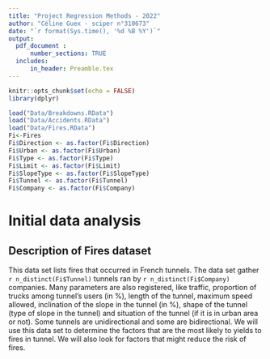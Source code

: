 ---
title: "Project Regression Methods - 2022"
author: "Céline Guex - sciper n°310673"
date: "`r format(Sys.time(), '%d %B %Y')`"
output:
  pdf_document :
      number_sections: TRUE
  includes:
      in_header: Preamble.tex
---

```{r setup, include=FALSE}
knitr::opts_chunk$set(echo = FALSE)
library(dplyr)
```

```{r loading-data}
load("Data/Breakdowns.RData")
load("Data/Accidents.RData")
load("Data/Fires.RData")
Fi<-Fires
Fi$Direction <- as.factor(Fi$Direction)
Fi$Urban <- as.factor(Fi$Urban)
Fi$Type <- as.factor(Fi$Type)
Fi$Limit <- as.factor(Fi$Limit)
Fi$SlopeType <- as.factor(Fi$SlopeType)
Fi$Tunnel <- as.factor(Fi$Tunnel)
Fi$Company <- as.factor(Fi$Company)
```


# Initial data analysis

## Description of Fires dataset

This data set lists fires that occurred in French tunnels. The data set gather `r n_distinct(Fi$Tunnel)` tunnels ran by `r n_distinct(Fi$Company)` companies. Many parameters are also registered, like  traffic, proportion of trucks among tunnel's users (in %), length of the tunnel, maximum speed allowed, inclination of the slope in the tunnel (in %), shape of the tunnel (type of slope in the tunnel) and situation of the tunnel (if it is in urban area or not). Some tunnels are unidirectional and some are bidirectional.
We will use this data set to determine the factors that are the most likely to yields to fires in tunnel. We will also look for factors that might reduce the risk of fires.
